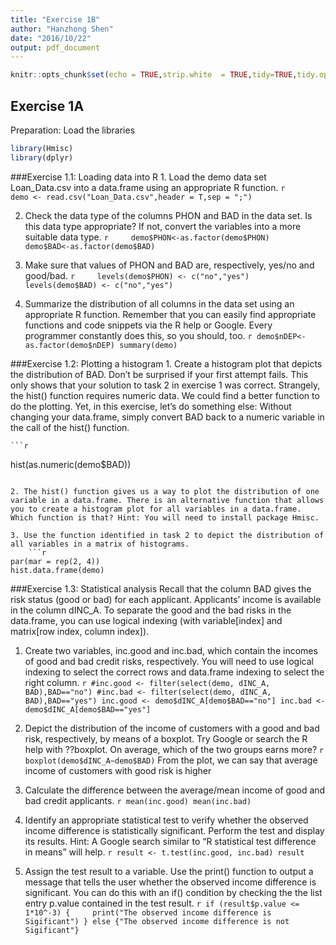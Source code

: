 ```yaml
---
title: "Exercise 1B"
author: "Hanzhong Shen"
date: "2016/10/22"
output: pdf_document
---
```


```r
knitr::opts_chunk$set(echo = TRUE,strip.white  = TRUE,tidy=TRUE,tidy.opts=list(width.cutoff=60,blank=FALSE,highlight=FALSE))
```

## Exercise 1A

Preparation: Load the libraries
```r
library(Hmisc)
library(dplyr)
```


###Exercise 1.1: Loading data into R
1. Load the demo data set Loan_Data.csv into a data.frame using an appropriate R function.
    ```r
    demo <- read.csv("Loan_Data.csv",header = T,sep = ";")
    ```

2. Check the data type of the columns PHON and BAD in the data set. Is this data type appropriate? If not, convert the variables into a more suitable data type.
    ```r
    demo$PHON<-as.factor(demo$PHON)
    demo$BAD<-as.factor(demo$BAD)
    ```

3. Make sure that values of PHON and BAD are, respectively, yes/no and good/bad.
    ```r
    levels(demo$PHON) <- c("no","yes")
    levels(demo$BAD) <- c("no","yes")
    ```

4. Summarize the distribution of all columns in the data set using an appropriate R function. Remember that you can easily find appropriate functions and code snippets via the R help or Google. Every programmer constantly does this, so you should, too.
    ```r
demo$nDEP<-as.factor(demo$nDEP)
summary(demo)
```

###Exercise 1.2: Plotting a histogram
1. Create a histogram plot that depicts the distribution of BAD. Don’t be surprised if your first attempt fails. This only shows that your solution to task 2 in exercise 1 was correct. Strangely, the hist() function requires numeric data. We could find a better function to do the plotting. Yet, in this exercise, let’s do something else: Without changing your data.frame, simply convert BAD back to a numeric variable in the call of the hist() function.

    ```r
hist(as.numeric(demo$BAD))
```

2. The hist() function gives us a way to plot the distribution of one variable in a data.frame. There is an alternative function that allows you to create a histogram plot for all variables in a data.frame. Which function is that? Hint: You will need to install package Hmisc.

3. Use the function identified in task 2 to depict the distribution of all variables in a matrix of histograms.
    ```r

par(mar = rep(2, 4))
hist.data.frame(demo)
```

###Exercise 1.3: Statistical analysis
Recall that the column BAD gives the risk status (good or bad) for each applicant. Applicants’ income is available in the column dINC_A. To separate the good and the bad risks in the data.frame, you can use logical indexing (with variable[index] and matrix[row index, column index]).

1. Create two variables, inc.good and inc.bad, which contain the incomes of good and bad credit risks, respectively. You will need to use logical indexing to select the correct rows and data.frame indexing to select the right column.
    ```r
#inc.good <- filter(select(demo, dINC_A, BAD),BAD=="no")
#inc.bad <- filter(select(demo, dINC_A, BAD),BAD=="yes")
inc.good <- demo$dINC_A[demo$BAD=="no"]
inc.bad <- demo$dINC_A[demo$BAD=="yes"]
```

2. Depict the distribution of the income of customers with a good and bad risk, respectively, by means of a boxplot. Try Google or search the R help with ??boxplot. On average, which of the two groups earns more?
    ```r
boxplot(demo$dINC_A~demo$BAD)
```
From the plot, we can say that average income of customers with good risk is higher

3. Calculate the difference between the average/mean income of good and bad credit applicants.
    ```r
mean(inc.good)
mean(inc.bad)
```

4. Identify an appropriate statistical test to verify whether the observed income difference is statistically significant. Perform the test and display its results. Hint: A Google search similar to “R statistical test difference in means” will help.
    ```r
result <- t.test(inc.good, inc.bad)
result
```

5. Assign the test result to a variable. Use the print() function to output a message that tells the user
whether the observed income difference is significant. You can do this with an if() condition by checking the the list entry p.value contained in the test result.
    ```r
if (result$p.value <= 1*10^-3) {
    print("The observed income difference is Sigificant")
} else {"The observed income difference is not Sigificant"}
```

